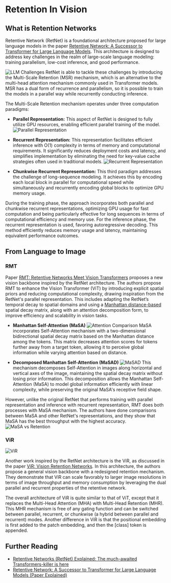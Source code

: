 # Retention In Vision

## What is Retention Networks
Retentive Network (RetNet) is a foundational architecture proposed for large language models in the paper [Retentive Network: A Successor to Transformer for Large Language Models](https://arxiv.org/abs/2307.08621). This architecture is designed to address key challenges in the realm of large-scale language modeling: training parallelism, low-cost inference, and good performance.

![LLM Challenges](https://huggingface.co/datasets/hf-vision/course-assets/resolve/main/LLM%20Challenges.png)
RetNet is able to tackle these challenges by introducing the Multi-Scale Retention (MSR) mechanism, which is an alternative to the multi-head attention mechanism commonly used in Transformer models. 
MSR has a dual form of recurrence and parallelism, so it is possible to train the models in a parallel way while recurrently conducting inference.

The Multi-Scale Retention mechanism operates under three computation paradigms:
- **Parallel Representation:** This aspect of RetNet is designed to fully utilize GPU resources, enabling efficient parallel training of the model.
![Parallel Representation](https://huggingface.co/datasets/hf-vision/course-assets/resolve/main/Parallel%20Representation.png)

- **Recurrent Representation:** This representation facilitates efficient inference with O(1) complexity in terms of memory and computational requirements. It significantly reduces deployment costs and latency, and simplifies implementation by eliminating the need for key-value cache strategies often used in traditional models.
![Recurrent Representation](https://huggingface.co/datasets/hf-vision/course-assets/resolve/main/Recurrent%20Representation.png)

- **Chunkwise Recurrent Representation:** This third paradigm addresses the challenge of long-sequence modeling. It achieves this by encoding each local block in parallel for computational speed while simultaneously and recurrently encoding global blocks to optimize GPU memory usage.

During the training phase, the approach incorporates both parallel and chunkwise recurrent representations, optimizing GPU usage for fast computation and being particularly effective for long sequences in terms of computational efficiency and memory use. 
For the inference phase, the recurrent representation is used, favoring autoregressive decoding. This method efficiently reduces memory usage and latency, maintaining equivalent performance outcomes.

## From Language to Image
### RMT
Paper [RMT: Retentive Networks Meet Vision Transformers](https://arxiv.org/abs/2309.11523) proposes a new vision backbone inspired by the RetNet architecture. The authors propose RMT to enhance the Vision Transformer (ViT) by introducing explicit spatial priors and reducing computational complexity, drawing inspiration from the RetNet's parallel representation. 
This includes adapting the RetNet’s temporal decay to spatial domains and using a [Manhattan distance-based](https://en.wikipedia.org/wiki/Taxicab_geometry) spatial decay matrix, along with an attention decomposition form, to improve efficiency and scalability in vision tasks.

- **Manhattan Self-Attention (MaSA)**
![Attention Comparison](https://huggingface.co/datasets/hf-vision/course-assets/resolve/main/Attention%20Comparison.png)
MaSA incorporates Self-Attention mechanism with a two-dimensional bidirectional spatial decay matrix based on the Manhattan distance among the tokens. This matrix decreases attention scores for tokens further away from a target token, allowing it to perceive global information while varying attention based on distance.

- **Decomposed Manhattan Self-Attention (MaSAD)**
![MaSAD](https://huggingface.co/datasets/hf-vision/course-assets/resolve/main/MaSAD.png)
This mechanism decomposes Self-Attention in images along horizontal and vertical axes of the image, maintaining the spatial decay matrix without losing prior information. This decomposition allows the Manhattan Self-Attention (MaSA) to model global information efficiently with linear complexity, while preserving the original MaSA's receptive field shape.

However, unlike the original RetNet that performs training with parallel representation and inference with recurrent representation, RMT does both processes with MaSA mechanism. The authors have done comparisons between MaSA and other RetNet's representations, and they show that MaSA has the best throughput with the highest accuracy.
![MaSA vs Retention](https://huggingface.co/datasets/hf-vision/course-assets/resolve/main/MaSA%20vs%20Retention.png)

### ViR
![ViR](https://huggingface.co/datasets/hf-vision/course-assets/resolve/main/ViR.png)

Another work inspired by the RetNet architecture is the ViR, as discussed in the paper [ViR: Vision Retention Networks](http://arxiv.org/abs/2310.19731). In this architecture, the authors propose a general vision backbone with a redesigned retention mechanism. They demonstrate that ViR can scale favorably to larger image resolutions in terms of image throughput and memory consumption by leveraging the dual parallel and recurrent properties of the retentive network.

The overall architecture of ViR is quite similar to that of ViT, except that it replaces the Multi-Head Attention (MHA) with Multi-Head Retention (MHR). This MHR mechanism is free of any gating function and can be switched between parallel, recurrent, or chunkwise (a hybrid between parallel and recurrent) modes. Another difference in ViR is that the positional embedding is first added to the patch embedding, and then the [class] token is appended.

## Further Reading

- [Retentive Networks (RetNet) Explained: The much-awaited Transformers-killer is here](https://medium.com/ai-fusion-labs/retentive-networks-retnet-explained-the-much-awaited-transformers-killer-is-here-6c17e3e8add8)
- [Retentive Network: A Successor to Transformer for Large Language Models (Paper Explained)](https://www.youtube.com/watch?v=ec56a8wmfRk)
